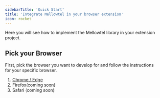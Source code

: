 ```yaml
---
sidebarTitle: 'Quick Start'
title: 'Integrate Mellowtel in your browser extension'
icon: rocket
---
```


Here you will see how to implement the Mellowtel library in your extension project.

## Pick your Browser

First, pick the browser you want to develop for and follow the instructions for your specific browser.

1. [Chrome / Edge](/browser-plugins/chrome_edge)
2. Firefox(coming soon)
3. Safari (coming soon)